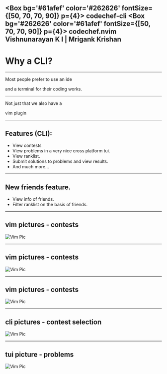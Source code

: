 

<Box bg='#61afef' color='#262626' fontSize={[50, 70, 70, 90]} p={4}>
  codechef-cli 
</Box> 
<Box bg='#262626' color='#61afef' fontSize={[50, 70, 70, 90]} p={4}>
codechef.nvim
</Box> 
<Box p={3}>
Vishnunarayan K I | Mrigank Krishan
</Box>
---

# Why a CLI?

---

Most people prefer to use an ide 

and a terminal for their coding works.

---

Not just that we also have a

vim plugin

---

## Features (CLI):
- View contests
- View problems in a very nice cross platform tui.
- View ranklist.
- Submit solutions to problems and view results.
- And much more...

---


## New friends feature.
  - View info of friends.
  - Filter ranklist on the basis of friends.

---

## vim pictures - contests
![Vim Pic](vim_pic-1.png)

---
## vim pictures - contests
![Vim Pic](vim_pic-2.png)

---
## vim pictures - contests
![Vim Pic](vim_pic-3.png)

---
## cli pictures - contest selection
![Vim Pic](cli_pic-1.png)

---
## tui picture - problems
![Vim Pic](cli_pic-2.png)

